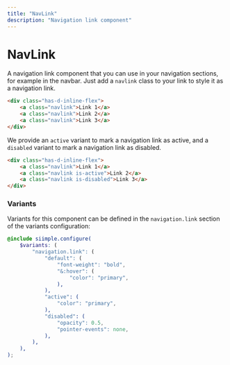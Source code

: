 ```yaml
---
title: "NavLink"
description: "Navigation link component"
--- 
```


# NavLink

A navigation link component that you can use in your navigation sections, for example in the navbar. Just add a `navlink` class to your link to style it as a navigation link.

```html live=true
<div class="has-d-inline-flex">
    <a class="navlink">Link 1</a>
    <a class="navlink">Link 2</a>
    <a class="navlink">Link 3</a>
</div>
```

We provide an `active` variant to mark a navigation link as active, and a `disabled` variant to mark a navigation link as disabled.

```html live=true
<div class="has-d-inline-flex">
    <a class="navlink">Link 1</a>
    <a class="navlink is-active">Link 2</a>
    <a class="navlink is-disabled">Link 3</a>
</div>
```

### Variants

Variants for this component can be defined in the `navigation.link` section of the variants configuration:

```scss
@include siimple.configure(
    $variants: (
        "navigation.link": (
            "default": (
                "font-weight": "bold",
                "&:hover": (
                    "color": "primary",
                ),
            ),
            "active": (
                "color": "primary",
            ),
            "disabled": (
                "opacity": 0.5,
                "pointer-events": none,
            ),
        ),
    ),
);
```

